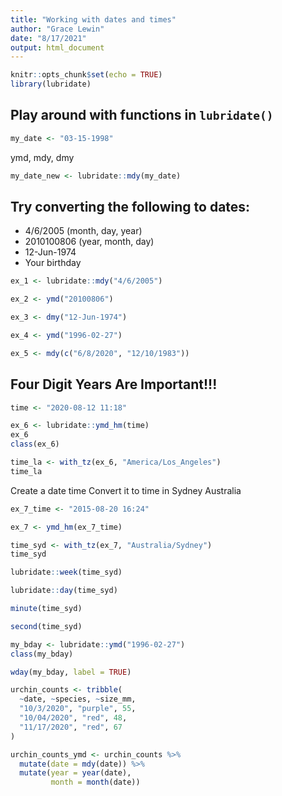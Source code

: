 ```yaml
---
title: "Working with dates and times"
author: "Grace Lewin"
date: "8/17/2021"
output: html_document
---
```


```r
knitr::opts_chunk$set(echo = TRUE)
library(lubridate)
```


## Play around with functions in `lubridate()`

```r
my_date <- "03-15-1998"
```

ymd, mdy, dmy

```r
my_date_new <- lubridate::mdy(my_date)
```

## Try converting the following to dates:

- 4/6/2005 (month, day, year)
- 2010100806 (year, month, day)
- 12-Jun-1974
- Your birthday

```r
ex_1 <- lubridate::mdy("4/6/2005")

ex_2 <- ymd("20100806")

ex_3 <- dmy("12-Jun-1974")

ex_4 <- ymd("1996-02-27")
```


```r
ex_5 <- mdy(c("6/8/2020", "12/10/1983"))
```

## **Four Digit Years Are Important!!!**

```r
time <- "2020-08-12 11:18"

ex_6 <- lubridate::ymd_hm(time)
ex_6
class(ex_6)

time_la <- with_tz(ex_6, "America/Los_Angeles")
time_la
```

Create a date time
Convert it to time in Sydney Australia

```r
ex_7_time <- "2015-08-20 16:24"

ex_7 <- ymd_hm(ex_7_time)

time_syd <- with_tz(ex_7, "Australia/Sydney")
time_syd
```

```r
lubridate::week(time_syd)

lubridate::day(time_syd)

minute(time_syd)

second(time_syd)
```

```r
my_bday <- lubridate::ymd("1996-02-27")
class(my_bday)

wday(my_bday, label = TRUE)
```

```r
urchin_counts <- tribble(
  ~date, ~species, ~size_mm,
  "10/3/2020", "purple", 55,
  "10/04/2020", "red", 48,
  "11/17/2020", "red", 67
)

urchin_counts_ymd <- urchin_counts %>% 
  mutate(date = mdy(date)) %>% 
  mutate(year = year(date),
         month = month(date))
```

